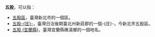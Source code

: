 '''五股'''，可以指：
* [[五股區|五股區]]，臺灣新北市的一個區。
* [[五股庄|五股-{庄}-]]，臺灣日治後期臺北州新莊郡的一個-{庄}-，今新北市五股區。
* [[五股_(宜蘭縣)|五股 (宜蘭縣)]]，臺灣宜蘭縣礁溪鄉的一個地名。

{{disambig|CAT=二字消歧义}}